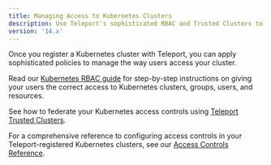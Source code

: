 ```yaml
---
title: Managing Access to Kubernetes Clusters
description: Use Teleport's sophisticated RBAC and Trusted Clusters to ensure that your teams have the correct access to your Kubernetes clusters.
version: '14.x'
---
```


Once you register a Kubernetes cluster with Teleport, you can apply
sophisticated policies to manage the way users access your cluster.

Read our [Kubernetes RBAC guide](/ver/14.x/kubernetes-access/manage-access/rbac) for step-by-step
instructions on giving your users the correct access to Kubernetes clusters,
groups, users, and resources.

See how to federate your Kubernetes access controls using [Teleport Trusted
Clusters](/ver/14.x/kubernetes-access/manage-access/federation).

For a comprehensive reference to configuring access controls in your
Teleport-registered Kubernetes clusters, see our [Access Controls
Reference](/ver/14.x/kubernetes-access/controls).
